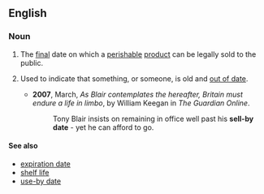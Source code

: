 ==English==

===Noun===
{{en-noun|sg=[[sell]]-[[by]] [[date]]}}

# The [[final]] date on which a [[perishable]] [[product]] can be legally sold to the public.
# {{idiomatic|by extension}} Used to indicate that something, or someone, is old and [[out of date]].
#* '''2007''', March, ''As Blair contemplates the hereafter, Britain must endure a life in limbo'', by William Keegan in ''The Guardian Online''.
#*: Tony Blair insists on remaining in office well past his '''sell-by date''' - yet he can afford to go.

====See also====
* [[expiration date]]
* [[shelf life]]
* [[use-by date]]